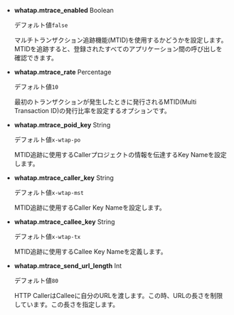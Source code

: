 -   **whatap.mtrace_enabled** <span class='type'>Boolean</span>

    デフォルト値`false`

    マルチトランザクション追跡機能(MTID)を使用するかどうかを設定します。MTIDを追跡すると、登録されたすべてのアプリケーション間の呼び出しを確認できます。

-   **whatap.mtrace_rate** <span class='type'>Percentage</span>

    デフォルト値`10`

    最初のトランザクションが発生したときに発行されるMTID(Multi Transaction ID)の発行比率を設定するオプションです。

-   **whatap.mtrace_poid_key** <span class='type'>String</span>

    デフォルト値`x-wtap-po`

    MTID追跡に使用するCallerプロジェクトの情報を伝達するKey Nameを設定します。

-   **whatap.mtrace_caller_key** <span class='type'>String</span>

    デフォルト値`x-wtap-mst`

    MTID追跡に使用するCaller Key Nameを設定します。

-   **whatap.mtrace_callee_key** <span class='type'>String</span>

    デフォルト値`x-wtap-tx`

    MTID追跡に使用するCallee Key Nameを定義します。

-   **whatap.mtrace_send_url_length** <span class='type'>Int</span>

    デフォルト値`80`

    HTTP CallerはCalleeに自分のURLを渡します。この時、URLの長さを制限しています。この長さを指定します。
